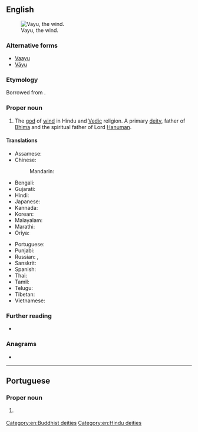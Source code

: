 {{also|Vāyu}}
==English==
[[Image:Vayu.jpg|thumb|Vayu, the wind.]]

===Alternative forms===
* [[Vaayu]]
* [[Vāyu]]

===Etymology===
Borrowed from {{bor|en|sa|वायु|tr=Vāyú}}.

===Proper noun===
{{en-proper noun}}

# {{lb|en|Hinduism}} The [[god]] of [[wind]] in Hindu and [[Vedic]] religion. A primary [[deity]], father of [[Bhima]] and the spiritual father of Lord [[Hanuman]].

====Translations====
{{trans-top|god of wind in Indian religions}}
* Assamese: {{t|as|বায়ু}}
* Chinese:
*: Mandarin: {{t|cmn|風天|tr=fēngtiān}}
* Bengali: {{t|bn|বায়ু}}
* Gujarati: {{t+|hi|વાયુ|m}}
* Hindi: {{t+|hi|वायु|m}}
* Japanese: {{t|ja|風天|tr=fūten}}
* Kannada: {{t+|kn|ವಾಯು|sc=Knda}}
* Korean: {{t|ko|^풍천}}
* Malayalam: {{t+|ml|വായു|sc=Mlym}}
* Marathi: {{t|mr|वायु|m}}
* Oriya: {{t+|or|ବାୟୁ}}
{{trans-mid}}
* Portuguese: {{t|pt|Vayu|m}}
* Punjabi: {{t-needed|pa}}
* Russian: {{t|ru|Ваю́|m}}, {{t|ru|Вайю́|m}}
* Sanskrit: {{t+|sa|वायु|tr=Vāyú}}
* Spanish: {{t|es|Vāyu}}
* Thai: {{t|th|พระพาย}}
* Tamil: {{t+|ta|வாயு|sc=Taml}}
* Telugu: {{t-check|te|[[వాయువు]] [[వాయుదేవుడు]] [[వాయుదేవత]]|sc=Telu}} <!-- was "[[వాయువు]] [[వాయుదేవుడు]] [[వాయుదేవత]]" - assumed sum-of-parts; if an idiom, remove the wikilinks to the individual words. see [[User:Kephir/gadgets/xte#Translation_fixing]] -->
* Tibetan: {{t|bo|རླུང}}
* Vietnamese: {{t|vi|phong thiên}}
{{trans-bottom}}

===Further reading===
* {{pedia}}

===Anagrams===
* {{anagrams|en|a=auvy|Yuva}}

[[Category:en:Buddhist deities]]
[[Category:en:Hindu deities]]

----

==Portuguese==

===Proper noun===
{{pt-proper noun|m}}

# {{lb|pt|Hinduism}} {{l|en|Vayu}} {{gloss|god of wind in Hinduism}}